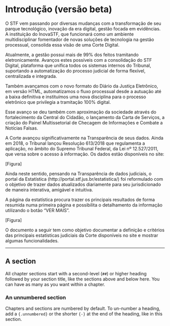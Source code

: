 # Introdução (versão beta)

O STF vem passando por diversas mudanças com a transformação de seu parque tecnológico, inovação da era digital, gestão focada em evidências. A instituição do InovaSTF, que funcionará como um ambiente multidisciplinar fomentador de novas soluções de tecnologia na gestão processual, consolida essa visão de uma Corte Digital.

Atualmente, a gestão possui mais de 99% dos feitos tramitando eletronicamente. Avanços estes possíveis com a consolidação do STF Digital, plataforma que unifica todos os sistemas internos do Tribunal, suportando a automatização do processo judicial de forma flexível, centralizada e integrada. 

Também avançamos com o novo formato do Diário da Justiça Eletrônico, em versão HTML, automatizamos o fluxo processual desde a autuação até a baixa definitiva e instituímos uma nova disciplina para o processo eletrônico que privilegia a tramitação 100% digital.

Esse avanço se deu também com aproximação da sociedade através do fortalecimento da Central do Cidadão, o lançamento da Carta de Serviços, a criação do Painel Multissetorial de Checagem de Informações e Combate a Notícias Falsas.

A Corte avançou significativamente na Transparência de seus dados. Ainda em 2018, o Tribunal lançou Resolução 613/2018 que regulamenta a aplicação, no âmbito do Supremo Tribunal Federal, da Lei nº 12.527/2011, que versa sobre o acesso à informação. Os dados estão disponíveis no site:

[Figura]

Ainda neste sentido, pensando na Transparência de dados judiciais, o portal da Estatística (http://portal.stf.jus.br/estatistica/) foi reformulado com o objetivo de trazer dados atualizados diariamente para seu jurisdicionado de maneira interativa, amigável e intuitiva. 

A página da estatística procura trazer os principais resultados de forma resumida numa primeira página e possibilita o detalhamento da informação utilizando o botão "VER MAIS".

[Figura]

O documento a seguir tem como objetivo documentar a definição e critérios das principais estatísticas judiciais da Corte disponíveis no site e mostrar algumas funcionalidades.

---

## A section

All chapter sections start with a second-level (`##`) or higher heading followed by your section title, like the sections above and below here. You can have as many as you want within a chapter.

### An unnumbered section {-}

Chapters and sections are numbered by default. To un-number a heading, add a `{.unnumbered}` or the shorter `{-}` at the end of the heading, like in this section.


